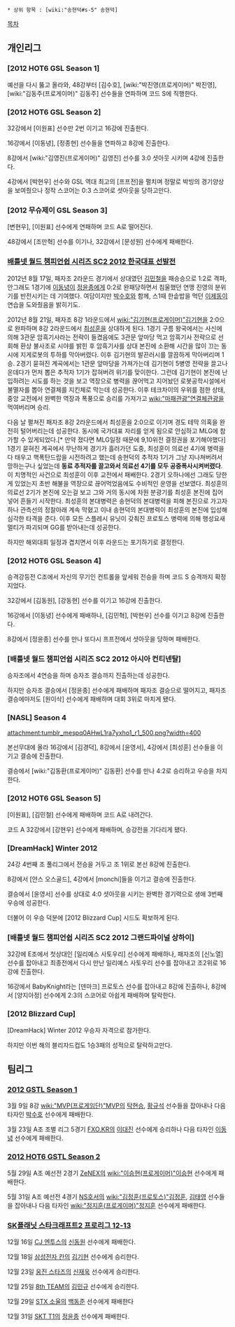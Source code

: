  * 상위 항목 : [wiki:"송현덕#s-5" 송현덕]

[[목차]]

== 개인리그 ==
=== [2012 HOT6 GSL Season 1] ===
예선을 다시 뚫고 올라와, 48강부터 [김수호], [wiki:"박진영(프로게이머)" 박진영], [wiki:"김동주(프로게이머)" 김동주] 선수들을 연파하며 코드 S에 직행한다.
=== [2012 HOT6 GSL Season 2] ===
32강에서 [이원표] 선수만 2번 이기고 16강에 진출한다.

16강에서 [이동녕], [정종현] 선수들을 연파하고 8강에 진출한다.

8강에서 [wiki:"김영진(프로게이머)" 김영진] 선수를 3:0 셧아웃 시키며 4강에 진출한다.

4강에서 [박현우] 선수와 GSL 역대 최고의 [프프전]을 펼치며 정말로 박빙의 경기양상을 보여줬으나 정작 스코어는 0:3 스코어로 셧아웃을 당하고만다.
=== [2012 무슈제이 GSL Season 3] ===
[변현우], [이원표] 선수에게 연패하며 코드 A로 떨어진다.

48강에서 [조만혁] 선수를 이기나, 32강에서 [문성원] 선수에게 패배한다.
=== [[배틀넷 월드 챔피언쉽 시리즈 SC2 2012 한국대표 선발전]] ===
2012년 8월 17일, 패자조 2라운드 경기에서 상대였던 [[김민철]]을 패승승으로 1:2로 격파, 안그래도 1경기에 [[이동녕]]이 [[정윤종]]에게 0:2로 완패당하면서 침울했던 연맹 진영의 분위기를 반전시키는 데 기여했다. 여담이지만 [[박수호]]와 함께, 스1때 한솥밥을 먹던 [[이제동]]이 연습을 도와줬음을 밝히기도. 

2012년 8월 21일, 패자조 8강 1라운드에서 [[wiki:"김기현(프로게이머)"김기현]]을 2:0으로 완파하며 8강 2라운드에서 [[최성훈]]을 상대하게 된다.
1경기 구름 왕국에서는 사신에 의해 3관문 암흑기사라는 전략이 들켰음에도 3관문 앞마당 먹고 암흑기사 전략으로 선회해 환상 불사조로 시야를 밝힌 후 암흑기사를 상대 본진에 소환해 시간을 많이 끄는 동시에 지게로봇의 투하를 막아버렸다. 이후 김기현의 발끈러시를 깔끔하게 막아버리며 1승.
2경기 묻혀진 계곡에서는 1관문 앞마당을 가져가는데 김기현이 5병영 전략을 끌고나온데다가 먼저 뽑은 추적자 1기가 잡혀버려 위기를 맞이한다. 그런데 김기현이 본진에 난입하려는 시도를 하는 것을 보고 역장으로 병력을 끊어먹고 지어놨던 로봇공학시설에서 불멸자를 뽑아 연결체를 지킨체로 막는데 성공한다. 이후 테크차이의 우위를 점한 상태, 중앙 교전에서 완벽한 역장과 폭풍으로 승리를 가져가고 [[wiki:"마패관광"연결체관광]]을 먹여버리며 승리.

다음 날 펼쳐진 패자조 8강 2라운드에서 최성훈을 2:0으로 이기며 경도 테막 의혹을 완전히 털어버리는데 성공한다. 동시에 국가대표 자리를 얻게 됨으로 안심하고 MLG에 참가할 수 있게되었다.[* 만약 졌다면 MLG일정 때문에 9,10위전 결정권을 포기해야했다]
1경기 묻혀진 계곡에서 무난하게 경기가 흘러가던 도중, 최성훈이 의료선 4기에 병력을 다 태우고 핵폭탄드랍을 시전하려고 했는데 송현덕의 추적자 1기가 그냥 지나쳐버려서 망하는구나 싶었는데 '''동료 추적자를 끌고와서 의료선 4기를 모두 공중폭사시켜버렸다'''. 이 치명적인 사건으로 최성훈이 이후 교전에서 패배한다.
2경기 오하나에선 그래도 당한게 있었는지 초반 해불을 역장으로 끊어먹었음에도 수비적인 운영을 선보였다. 최성훈의 의료선 2기가 본진에 오는걸 보고 그와 거의 동시에 차원 분광기를 최성훈 본진에 집어넣어 흔들기 시작한다. 최성훈의 본대병력은 송현덕의 본대병력을 피해 본진으로 가고자 하나 관측선의 정찰아래 계속 막혔고 이내 송현덕의 본대병력이 최성훈의 본진에 입성해 심각한 타격을 준다. 이후 모든 스플레시 유닛이 갖춰진 프로토스 병력에 의해 행성요새 멀티가 파괴되며 GG를 받아내는데 성공한다.

하지만 해외대회 일정과 겹치면서 이후 라운드는 포기하기로 결정한다.
=== [2012 HOT6 GSL Season 4] ===
승격강등전 C조에서 자신의 무기인 컨트롤을 앞세워 전승을 하며 코드 S 승격까지 확정지었다.

32강에서 [김동원], [강동현] 선수를 이기고 16강에 진출한다.

16강에서 [이동녕] 선수에게 패배하나, [김민혁], [박현우] 선수를 이기고 8강에 진출한다.

8강에서 [정윤종] 선수를 만나 또다시 프프전에서 셧아웃을 당하며 패배한다.
=== [배틀넷 월드 챔피언쉽 시리즈 SC2 2012 아시아 컨티넨탈] ===
승자조에서 4연승을 하며 승자조 결승까지 진출하는데 성공한다.

하지만 승자조 결승에서 [정윤종] 선수에게 패배하며 패자조 결승으로 떨어지고, 패자조 결승에마저도 [원이삭] 선수에게 패배하며 대회 3위로 마치게 됐다.
=== [NASL] Season 4 ===
attachment:tumblr_mespq0AHwL1ra7yxho1_r1_500.png?width=400

본선무대에 올라 16강에서 [김경덕], 8강에서 [윤영서], 4강에서 [최성훈] 선수들을 이기고 결승에 진출한다.

결승에서 [wiki:"김동환(프로게이머)" 김동환] 선수를 만나 4:2로 승리하고 우승을 차지한다. 
=== [2012 HOT6 GSL Season 5] ===
[이원표], [김민철] 선수에게 패배하며 코드 A로 내려간다.

코드 A 32강에서 [강현우] 선수에게 패배하며, 승강전을 기다리게 됐다.
=== [DreamHack] Winter 2012 ===
24강 4번째 조 풀리그에서 전승을 거두고 조 1위로 본선 8강에 진출한다.

8강에서 [얀스 오스골드], 4강에서 [monchi]들을 이기고 결승에 진출한다.

결승에서 [윤영서] 선수를 상대로 4:0 셧아웃을 시키는 완벽한 경기력으로 생애 3번째 우승에 성공한다. 

더불어 이 우승 덕분에 [2012 Blizzard Cup] 시드도 확보하게 된다.
=== [배틀넷 월드 챔피언쉽 시리즈 SC2 2012 그랜드파이널 상하이] ===
32강에 E조에서 첫상대인 [일리예스 사토우리] 선수에게 패배하나, 패자조의 [신노열]선수를 잡아내고 최종전에서 다시 만난 일리예스 사토우리 선수를 잡아내고 조2위로 16강에 진출한다.

16강에서 BabyKnight라는 [덴마크] 프로토스 선수를 잡아내고 8강에 진출하나, 8강에서 [양지아정] 선수에게 2:3의 스코어로 아쉽게 패배하며 탈락한다.
=== [2012 Blizzard Cup] ===
[DreamHack] Winter 2012 우승자 자격으로 참가한다.

하지만 이번 해의 블리자드컵도 1승3패의 성적으로 탈락하고만다.
== 팀리그 ==
=== [[2012 GSTL Season 1]] ===
3월 9일 8강 [[wiki:"MVP(프로게임단)"MVP]]의 [[탁현승]], [[황규석]] 선수들을 잡아내나 다음 타자인 [[박수호]] 선수에게 패배한다.

3월 23일 A조 조별 리그 5경기 [[FXO.KR]]의 [[이대진]] 선수에게 승리하나 다음 타자인 [[이동녕]] 선수에게 패배한다.
=== [[2012 HOT6 GSTL Season 2]] ===
5월 29일 A조 예선전 2경기 [[ZeNEX]]의 [[wiki:"이승현(프로게이머)"이승현]] 선수에게 패배한다.

5월 31일 A조 예선전 4경기 [[NS호서]]의 [[wiki:"김정훈(프로토스)"김정훈]], [[김태영]] 선수들을 잡아내나 다음 타자인 [[wiki:"정지훈(프로게이머)"정지훈]] 선수에게 패배한다.
=== [[SK플래닛 스타크래프트2 프로리그 12-13]] ===
12월 16일 [[CJ 엔투스]]의 [[신동원]] 선수에게 패배한다.

12월 18일 [[삼성전자 칸]]의 [[김기현]] 선수에게 승리한다.

12월 23일 [[웅진 스타즈]]의 [[신재욱]] 선수에게 승리한다.

12월 25일 [[8th TEAM]]의 [[김민규]] 선수에게 승리한다.

12월 29일 [[STX 소울]]의 [[백동준]] 선수에게 패배한다

12월 31일 [[SKT T1]]의 [[정윤종]] 선수에게 패배한다.
